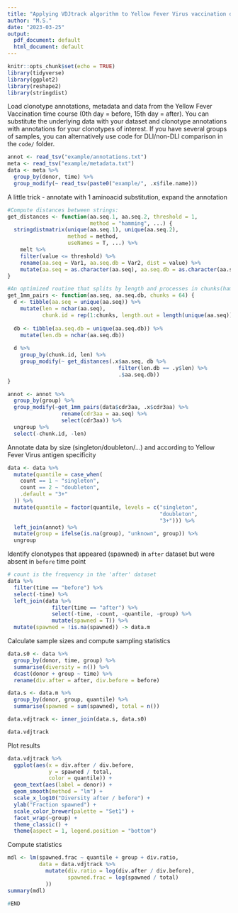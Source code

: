 ```yaml
---
title: "Applying VDJtrack algorithm to Yellow Fever Virus vaccination data"
author: "M.S."
date: "2023-03-25"
output:
  pdf_document: default
  html_document: default
---
```


```r
knitr::opts_chunk$set(echo = TRUE)
library(tidyverse)
library(ggplot2)
library(reshape2)
library(stringdist)
```

Load clonotype annotations, metadata and data from the Yellow Fever Vaccination 
time course (0th day = before, 15th day = after). You can substitute the underlying data with your dataset and clonotype annotations with annotations for 
your clonotypes of interest. If you have several groups of samples, you can 
alternatively use code for DLI/non-DLI comparison in the ``code/`` folder.

```r
annot <- read_tsv("example/annotations.txt") 
meta <- read_tsv("example/metadata.txt")
data <- meta %>%
  group_by(donor, time) %>%
  group_modify(~ read_tsv(paste0("example/", .x$file.name)))
```

A little trick - annotate with 1 aminoacid substitution, expand the annotation

```r
#Compute distances between strings:
get_distances <- function(aa.seq.1, aa.seq.2, threshold = 1,
                          method = "hamming", ...) {
  stringdistmatrix(unique(aa.seq.1), unique(aa.seq.2), 
                   method = method,
                   useNames = T, ...) %>%
    melt %>%
    filter(value <= threshold) %>%
    rename(aa.seq = Var1, aa.seq.db = Var2, dist = value) %>%
    mutate(aa.seq = as.character(aa.seq), aa.seq.db = as.character(aa.seq.db))
}

#An optimized routine that splits by length and processes in chunks(hamming only):
get_1mm_pairs <- function(aa.seq, aa.seq.db, chunks = 64) {
  d <- tibble(aa.seq = unique(aa.seq)) %>%
    mutate(len = nchar(aa.seq),
           chunk.id = rep(1:chunks, length.out = length(unique(aa.seq))))
  
  db <- tibble(aa.seq.db = unique(aa.seq.db)) %>%
    mutate(len.db = nchar(aa.seq.db)) 
  
  d %>%
    group_by(chunk.id, len) %>%
    group_modify(~ get_distances(.x$aa.seq, db %>% 
                                   filter(len.db == .y$len) %>%
                                   .$aa.seq.db))
}

annot <- annot %>%
  group_by(group) %>%
  group_modify(~get_1mm_pairs(data$cdr3aa, .x$cdr3aa) %>%
                 rename(cdr3aa = aa.seq) %>%
                 select(cdr3aa)) %>%
  ungroup %>%
  select(-chunk.id, -len) 
```

Annotate data by size (singleton/doubleton/...) and according to Yellow Fever 
Virus antigen specificity

```r
data <- data %>%
  mutate(quantile = case_when(
    count == 1 ~ "singleton",
    count == 2 ~ "doubleton",
    .default = "3+"
  )) %>%
  mutate(quantile = factor(quantile, levels = c("singleton",
                                                "doubleton",
                                                "3+"))) %>%
  left_join(annot) %>%
  mutate(group = ifelse(is.na(group), "unknown", group)) %>%
  ungroup
```

Identify clonotypes that appeared (spawned) in `after` dataset but were 
absent in `before` time point

```r
# count is the frequency in the 'after' dataset
data %>%
  filter(time == "before") %>%
  select(-time) %>%
  left_join(data %>%
              filter(time == "after") %>%
              select(-time, -count, -quantile, -group) %>%
              mutate(spawned = T)) %>%
  mutate(spawned = !is.na(spawned)) -> data.m
```

Calculate sample sizes and compute sampling statistics

```r
data.s0 <- data %>%
  group_by(donor, time, group) %>%
  summarise(diversity = n()) %>%
  dcast(donor + group ~ time) %>%
  rename(div.after = after, div.before = before)

data.s <- data.m %>%
  group_by(donor, group, quantile) %>%
  summarise(spawned = sum(spawned), total = n())

data.vdjtrack <- inner_join(data.s, data.s0)

data.vdjtrack
```

Plot results

```r
data.vdjtrack %>%
  ggplot(aes(x = div.after / div.before, 
             y = spawned / total,
             color = quantile)) +
  geom_text(aes(label = donor)) +
  geom_smooth(method = "lm") +
  scale_x_log10("Diversity after / before") +
  ylab("Fraction spawned") +
  scale_color_brewer(palette = "Set1") +
  facet_wrap(~group) +
  theme_classic() +
  theme(aspect = 1, legend.position = "bottom")
```

Compute statistics

```r
mdl <- lm(spawned.frac ~ quantile + group + div.ratio,
          data = data.vdjtrack %>%
            mutate(div.ratio = log(div.after / div.before),
                   spawned.frac = log(spawned / total)
            ))
summary(mdl)
```

```r
#END
```
